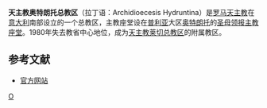 '''天主教奥特朗托总教区'''（拉丁语：Archidioecesis Hydruntina）是[[罗马天主教|罗马天主教]]在[[意大利|意大利]]南部设立的一个总教区，主教座堂设在[[普利亚|普利亚]]大区[[奥特朗托|奥特朗托]]的[[圣母领报主教座堂_(奥特朗托)|圣母领报主教座堂]]。1980年失去教省中心地位，成为[[天主教莱切总教区|天主教莱切总教区]]的附属教区。

==参考文献==
*[http://www.webdiocesi.chiesacattolica.it/cci_new/vis_diocesi.jsp?idDiocesi=139 官方网站] {{Wayback|url=http://www.webdiocesi.chiesacattolica.it/cci_new/vis_diocesi.jsp?idDiocesi=139 |date=20200803184021 }} {{it icon}}

{{意大利天主教教區}}
[[Category:意大利天主教教区|O]]